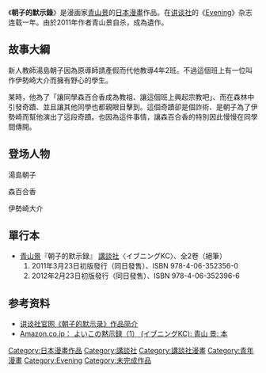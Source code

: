 {{primarysources|time=2015-03-27T14:25:13+00:00}}
{{refimprove|time=2015-03-27T14:25:13+00:00}}
{{NoteTA|G1=Anime}}
{{Infobox animanga/Headerofja
|title= よいこの黙示録
|image= File:よいこの黙示録 1.jpg
|size= 
|caption= 日版單行本第1卷封面
|japanese= よいこの黙示録
|english= 
|kana= よいこのもくしろく
|romaji= Yoikonomokusiroku
|genre= [[青年漫畫|青年漫畫]]、[[宗教|宗教]]
}}
{{Infobox animanga/Manga
|作者= [[青山景|青山景]]
|作畫= 
|出版社= {{flagicon|Japan}} [[講談社|講談社]]
|其他出版社= 
|連載雜誌= [[Evening|Evening]]
|label= イブニングKC
|網路= 
|發售日= 
|開始= 2010年18號
|結束= 2011年21號（未完）
|冊數= 全2卷
|話數= 全14話（1話分成前後篇）
|其他=
}}
{{Infobox animanga/Footerofja}}

《'''朝子的默示錄'''》是漫画家[[青山景|青山景]]的[[日本漫畫|日本漫畫]]作品。在[[讲谈社|讲谈社]]的《[[Evening|Evening]]》杂志连载一年。由於2011年作者青山景自杀，成為遺作。

== 故事大綱 ==
新人教師湯島朝子因為原導師請產假而代他教導4年2班。不過這個班上有一位叫作伊勢崎大介而擁有野心的學生。

某時，他為了「讓同學森百合香成為教祖、讓這個班上興起宗教吧」、而在森林中引發奇蹟、並且讓其他同學也都親眼目擊到。這個奇蹟卻是個詐術、是朝子為了伊勢崎而幫他演出了這段奇蹟。也因為這件事情，讓森百合香的特別因此慢慢在同學間傳開。

== 登场人物 ==
; 湯島朝子

; 森百合香

; 伊勢崎大介

== 單行本 ==
*[[青山景|青山景]]『朝子的默示録』 [[講談社|講談社]]〈イブニングKC〉、全2卷（絕筆）
*# 2011年3月23日初版發行（同日發售）、ISBN 978-4-06-352356-0
*# 2012年2月23日初版發行（同日發售）、ISBN 978-4-06-352396-6

== 参考资料 ==
* [https://web.archive.org/web/20111014183830/http://kc.kodansha.co.jp/content/top.php/1000005462 讲谈社官网《朝子的默示录》作品简介]
* [http://www.amazon.co.jp/よいこの黙示録（1）-イブニングKC-青山-景/dp/406352356X/ref=sr_1_1?ie=UTF8&qid=1318932572&sr=8-1 Amazon.co.jp： よいこの黙示録（1） (イブニングKC): 青山 景: 本] {{Wayback|url=http://www.amazon.co.jp/ |date=20070714023248 }}

{{Manga-stub}}

{{DEFAULTSORT:Yoikonomokusiroku}}
[[Category:日本漫畫作品|Category:日本漫畫作品]]
[[Category:講談社|Category:講談社]]
[[Category:講談社漫畫|Category:講談社漫畫]]
[[Category:青年漫畫|Category:青年漫畫]]
[[Category:Evening|Category:Evening]]
[[Category:未完成作品|Category:未完成作品]]